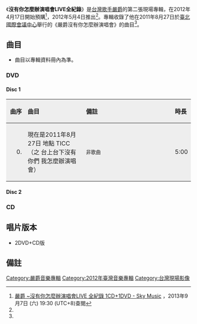 {{Album infobox | <!-- See Wikipedia:WikiProject_Albums -->
|  Name        = 沒有你怎麼辦演唱會LIVE全紀錄
|  Type        = [[現場專輯|現場專輯]]
|  Artist      = [[嚴爵|嚴爵]]
|  Cover       = 沒有你怎麼辦演唱會LIVE全紀錄.jpg
|  Released    = 2012年5月4日<ref name="ifeng">[http://yue.ifeng.com/news/detail_2012_04/15/13897557_0.shtml?_from_ralated 严爵受邀英国伦开唱 演唱会DVD写真5月发行]</ref>
|  Recorded    = 2011年8月27日（[[臺北國際會議中心|臺北國際會議中心]]）<ref>專輯資料冊內提及。</ref>
|  Genre       = [[國語流行音樂|國語流行音樂]]<br />[[英語流行音樂|英語流行音樂]]
|  Length      = 1:06:28（Disc 1）<br>54:49（Disc 2）<br>4:15（CD）
|  Label       = [[相信音樂|相信音樂]]
|  Number      = 
|  Producer    = [[Jamie_Wilson|Jamie Wilson]]<br>[[朱敬然|朱敬然]]（音樂總監）
|  Last album  = [[不孤獨|不孤獨]]<br />（2011）
|  This album  = '''沒有你怎麼辦演唱會LIVE全紀錄'''<br />（2012）
|  Next album  = [[單細胞_(專輯)|單細胞]]<br />（2012）
}}

{{Main|嚴爵音樂作品列表}}

《'''沒有你怎麼辦演唱會LIVE全紀錄'''》是[[台灣|台灣]][[歌手|歌手]][[嚴爵|嚴爵]]的第二張現場專輯，在2012年4月17日開始預購<ref name= "sky">[http://skymusic.com.hk/?p=29801 嚴爵 ~沒有你怎麼辦演唱會LIVE 全紀錄 1CD+1DVD - Sky Music] {{Wayback|url=http://skymusic.com.hk/?p=29801 |date=20121205203709 }}，2013年9月7日 (六) 19:30 (UTC+8)查閱{{zh-hant}}</ref>，2012年5月4日推出<ref name="ifeng"/>。專輯收錄了他在2011年8月27日於[[臺北國際會議中心|臺北國際會議中心]]舉行的《嚴爵沒有你怎麼辦演唱會》的曲目<ref name="YES"/>。

==曲目==
*曲目以專輯資料冊內為準。
===DVD===
====Disc 1====
{| 
|-
! style="text-align: right; width:3em; background:#eee"| '''曲序''' !!style="text-align: left; background: #eee" width="215em"| '''曲目''' !!style="text-align: left; background:#eee" width="375em"| '''備註''' !!style="text-align: left; background: #eee"  width="10em"| '''時長''' 
|-
|style="text-align: right; background: #eee"| 0. ||style="background: #eee"| 現在是2011年8月27日 地點 TICC （之 台上台下沒有你們 我怎麼辦演唱會） ||style="background: #eee"| <small>非歌曲</small> ||style="background: #eee"| 5:00
|}
{{Tracklist
| total_length = 1:06:28

| all_writing = [[嚴爵|嚴爵]]

| title1 = Yen-j's JAZZ OPENING
| longnote1 = 非歌曲
| length1 = 3:38
 
| title2 = 謝謝你的靈感
| length2 = 2:25
 
| title3 = 一心二用
| length3 = 4:08

| title4 = 無法想像
| longnote4 = [[陳沒|陳沒]]合作填詞
| length4 = 2:02

| title5 = 追尋
| length5 = 2:09
 
| title6 = 又不是這樣就不孤獨
| longnote6 = [[黃婷|黃婷]]填詞
| length6 = 6:51

| title7 = Yen-j's LOVELY 光之塔
| longnote7 = 非歌曲
| length7 = 1:11

| title8 = 沒有你怎麼辦
| length8 = 5:31

| title9 = 需要點時間沉澱
| length9 = 4:00

| title10 = 夏日羅曼史
| length10 = 3:44

| title11 = 我喜歡（不，我愛）
| length11 = 4:05

| title12 = Yen-j's DONNA LEE 嚴爵對決Yen-j
| longnote12 = 非歌曲
| length12 = 2:52

| title13 = 李唐娜
| longnote13 = 作曲：[[Charlie_Parker|Charlie Parker]]
| length13 = 4:34

| title14 = 愛就是咖哩
| longnote14 = 作曲：{{link-en|Billy Strayhorn|Billy Strayhorn}}<br>黃婷合作填詞
| length14 = 3:46

| title15 = 拿你的意志力
| length15 = 2:22

| title16 = 隔壁大樓
| length16 = 3:09

| title17 = 救命恩人
| length17 = 3:45
}}

====Disc 2====
{{Tracklist
| total_length = 54:49

| all_writing = 嚴爵

| title1 = {{tracklist/medley
 | ordered = no
 | type = lower-roman
 | 1 = 我的愛438
 | 2 = 樂手介紹
 }}
| longnote1 = {{tracklist/medley
 | ordered = no
 | type = lower-roman
 | 1 = －
 | 2 = 非歌曲
 }}
| length1 = 5:32

| title2 = i給得不夠
| longnote2 = 黃婷合作填詞
| length2 = 5:19

| title3 = 明星的愛
| length3 = 5:50

| title4 = {{tracklist/medley
 | ordered = yes
 | 1 = 沒有如果
 | 2 = 最後一次寂寞
 | 3 = 他們
 }}
| longnote4 = {{tracklist/medley
 | ordered = yes
 | 1 = 作曲：[[SoulJa|SoulJa]]
 | 2 = 黃婷合作填詞
 | 3 = [[林夕|林夕]]填詞
 }}
| length4 = 5:52

| title5 = 沒有旋律配得上你
| longnote5 = 黃婷合作填詞
| length5 = 8:40

| title6 = 困在台北
| length6 = 4:09

| title7 = 好的事情
| longnote7 = 黃婷合作填詞
| length7 = 6:16

| title8 = 真的
| length8 = 7:36

| title9 = 謝謝你的美好
| length9 = 5:40
}}
===CD===
{{tracklist/common
| headline = 2012全新爵氏單曲
| collapsed = yes

| title1 = 延長賽
| music1 = 嚴爵
| lyrics1 = 黃婷
| arranger1 = 爵隊製作{{tracklist/medley
 | ordered = no
 | type = lower-roman
 | 1 = 嚴爵
 | 2 = [[Tim_Carr|Tim Carr]]
 | 3 = {{link-en|Julian Waterfall Pollack|Julian Waterfall Pollack}}
}}
| producer1 = 爵隊製作
| length1 = 4:15

}}

== 唱片版本 ==
*2DVD+CD版

== 備註 ==
<div class="references-small">
<references></references>
</div>

{{嚴爵}}

[[Category:嚴爵音樂專輯|Category:嚴爵音樂專輯]]
[[Category:2012年臺灣音樂專輯|Category:2012年臺灣音樂專輯]]
[[Category:台灣現場影像|Category:台灣現場影像]]